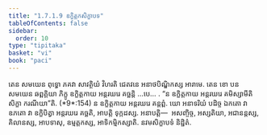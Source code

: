 ```yaml
---
title: "1.7.1.9 ឧក្ខិត្តកសិក្ខាបទ"
tableOfContents: false
sidebar:
  order: 10
type: "tipitaka"
basket: "vi"
book: "paci"
---
```



<DynamicBreadcrumb />

<Division number="584" book="paci">

<Paragraph number="1725" book="paci">
តេន សមយេន ពុទ្ធោ ភគវា សាវត្ថិយំ វិហរតិ ជេតវនេ អនាថបិណ្ឌិកស្ស អារាមេ. តេន ខោ បន សមយេន ឆព្ពគ្គិយា ភិក្ខូ ឧក្ខិត្តកាយ អន្តរឃរេ គច្ឆន្តិ …បេ… .
</Paragraph>

<Paragraph number="1726" book="paci">
<Emphasis>“ន ឧក្ខិត្តកាយ អន្តរឃរេ គមិស្សាមីតិ សិក្ខា ករណីយា”</Emphasis>តិ. (*9*:<Emphasis>154</Emphasis>)
</Paragraph>

<Paragraph number="1727" book="paci">
ន ឧក្ខិត្តកាយ អន្តរឃរេ គន្តព្ពំ. យោ អនាទរិយំ បដិច្ច ឯកតោ វា ឧភតោ វា ឧក្ខិបិត្វា អន្តរឃរេ គច្ឆតិ, អាបត្តិ ទុក្កដស្ស.
</Paragraph>

<Paragraph number="1728" book="paci">
អនាបត្តិ—  អសញ្ចិច្ច, អស្សតិយា, អជានន្តស្ស, គិលានស្ស, អាបទាសុ, ឧម្មត្តកស្ស, អាទិកម្មិកស្សាតិ.

</Paragraph>
</Division>

<Paragraph number="1729" type="center" book="paci">
នវមសិក្ខាបទំ និដ្ឋិតំ.
</Paragraph>